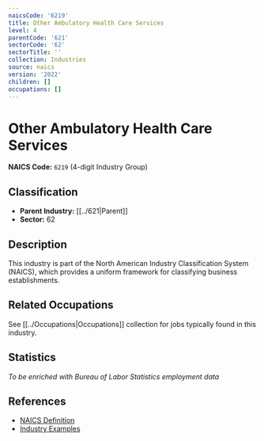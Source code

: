 ```yaml
---
naicsCode: '6219'
title: Other Ambulatory Health Care Services
level: 4
parentCode: '621'
sectorCode: '62'
sectorTitle: ''
collection: Industries
source: naics
version: '2022'
children: []
occupations: []
---
```

# Other Ambulatory Health Care Services

**NAICS Code:** `6219` (4-digit Industry Group)

## Classification

- **Parent Industry:** [[../621|Parent]]
- **Sector:** 62

## Description

This industry is part of the North American Industry Classification System (NAICS), which provides a uniform framework for classifying business establishments.

## Related Occupations

See [[../Occupations|Occupations]] collection for jobs typically found in this industry.

## Statistics

*To be enriched with Bureau of Labor Statistics employment data*

## References

- [NAICS Definition](https://www.census.gov/naics/)
- [Industry Examples](https://www.census.gov/naics/2022NAICS/)

